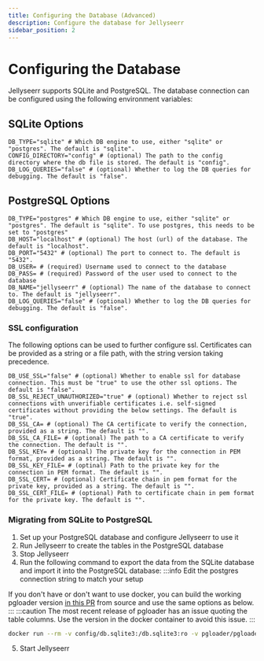 ```yaml
---
title: Configuring the Database (Advanced)
description: Configure the database for Jellyseerr
sidebar_position: 2
---
```

# Configuring the Database

Jellyseerr supports SQLite and PostgreSQL. The database connection can be configured using the following environment variables:

## SQLite Options

```dotenv
DB_TYPE="sqlite" # Which DB engine to use, either "sqlite" or "postgres". The default is "sqlite".
CONFIG_DIRECTORY="config" # (optional) The path to the config directory where the db file is stored. The default is "config".
DB_LOG_QUERIES="false" # (optional) Whether to log the DB queries for debugging. The default is "false".
```

## PostgreSQL Options

```dotenv
DB_TYPE="postgres" # Which DB engine to use, either "sqlite" or "postgres". The default is "sqlite". To use postgres, this needs to be set to "postgres"
DB_HOST="localhost" # (optional) The host (url) of the database. The default is "localhost".
DB_PORT="5432" # (optional) The port to connect to. The default is "5432".
DB_USER= # (required) Username used to connect to the database
DB_PASS= # (required) Password of the user used to connect to the database
DB_NAME="jellyseerr" # (optional) The name of the database to connect to. The default is "jellyseerr".
DB_LOG_QUERIES="false" # (optional) Whether to log the DB queries for debugging. The default is "false".
```

### SSL configuration
The following options can be used to further configure ssl. Certificates can be provided as a string or a file path, with the string version taking precedence.

```dotenv
DB_USE_SSL="false" # (optional) Whether to enable ssl for database connection. This must be "true" to use the other ssl options. The default is "false".
DB_SSL_REJECT_UNAUTHORIZED="true" # (optional) Whether to reject ssl connections with unverifiable certificates i.e. self-signed certificates without providing the below settings. The default is "true".
DB_SSL_CA= # (optional) The CA certificate to verify the connection, provided as a string. The default is "".
DB_SSL_CA_FILE= # (optional) The path to a CA certificate to verify the connection. The default is "".
DB_SSL_KEY= # (optional) The private key for the connection in PEM format, provided as a string. The default is "".
DB_SSL_KEY_FILE= # (optinal) Path to the private key for the connection in PEM format. The default is "".
DB_SSL_CERT= # (optional) Certificate chain in pem format for the private key, provided as a string. The default is "".
DB_SSL_CERT_FILE= # (optional) Path to certificate chain in pem format for the private key. The default is "".
```

### Migrating from SQLite to PostgreSQL

1. Set up your PostgreSQL database and configure Jellyseerr to use it
2. Run Jellyseerr to create the tables in the PostgreSQL database
3. Stop Jellyseerr
4. Run the following command to export the data from the SQLite database and import it into the PostgreSQL database:
:::info
Edit the postgres connection string to match your setup

If you don't have or don't want to use docker, you can build the working pgloader version [in this PR](https://github.com/dimitri/pgloader/pull/1531) from source and use the same options as below.
:::
:::caution
The most recent release of pgloader has an issue quoting the table columns. Use the version in the docker container to avoid this issue.
:::
```bash
docker run --rm -v config/db.sqlite3:/db.sqlite3:ro -v pgloader/pgloader.load:/pgloader.load ghcr.io/ralgar/pgloader:pr-1531 pgloader --with "quote identifiers" --with "data only" /db.sqlite3 postgresql://{{DB_USER}}:{{DB_PASS}}@{{DB_HOST}}:{{DB_PORT}}/{{DB_NAME}}
   ```
5. Start Jellyseerr
